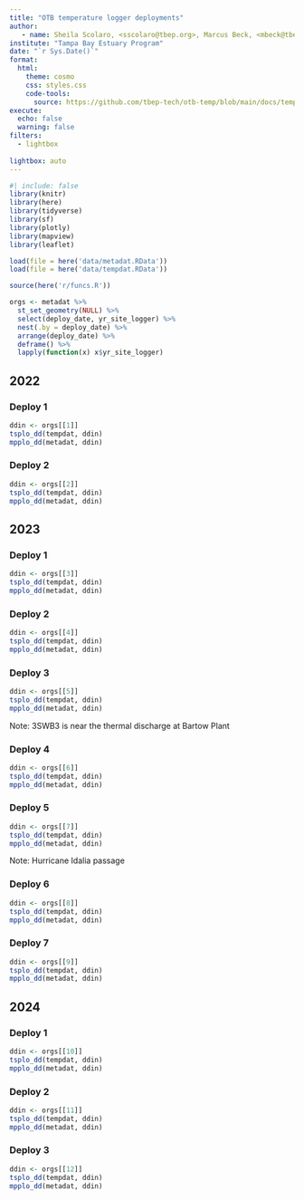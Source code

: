 ```yaml
---
title: "OTB temperature logger deployments"
author: 
   - name: Sheila Scolaro, <sscolaro@tbep.org>, Marcus Beck, <mbeck@tbep.org>
institute: "Tampa Bay Estuary Program"
date: "`r Sys.Date()`"
format:
  html:
    theme: cosmo
    css: styles.css
    code-tools: 
      source: https://github.com/tbep-tech/otb-temp/blob/main/docs/tempeval.qmd
execute:
  echo: false
  warning: false
filters:
  - lightbox
  
lightbox: auto
---
```


```r
#| include: false
library(knitr)
library(here)
library(tidyverse)
library(sf)
library(plotly)
library(mapview)
library(leaflet)

load(file = here('data/metadat.RData'))
load(file = here('data/tempdat.RData'))

source(here('r/funcs.R'))

orgs <- metadat %>% 
  st_set_geometry(NULL) %>% 
  select(deploy_date, yr_site_logger) %>% 
  nest(.by = deploy_date) %>% 
  arrange(deploy_date) %>% 
  deframe() %>% 
  lapply(function(x) x$yr_site_logger)
```

::: {.panel-tabset}

## 2022

::: {.panel-tabset}

### Deploy 1

```r
ddin <- orgs[[1]]
tsplo_dd(tempdat, ddin)
mpplo_dd(metadat, ddin)
```

### Deploy 2

```r
ddin <- orgs[[2]]
tsplo_dd(tempdat, ddin)
mpplo_dd(metadat, ddin)
```

:::

## 2023

::: {.panel-tabset}

### Deploy 1

```r
ddin <- orgs[[3]]
tsplo_dd(tempdat, ddin)
mpplo_dd(metadat, ddin)
```

### Deploy 2

```r
ddin <- orgs[[4]]
tsplo_dd(tempdat, ddin)
mpplo_dd(metadat, ddin)
```

### Deploy 3

```r
ddin <- orgs[[5]]
tsplo_dd(tempdat, ddin)
mpplo_dd(metadat, ddin)
```

Note: 3SWB3 is near the thermal discharge at Bartow Plant

### Deploy 4

```r
ddin <- orgs[[6]]
tsplo_dd(tempdat, ddin)
mpplo_dd(metadat, ddin)
```

### Deploy 5

```r
ddin <- orgs[[7]]
tsplo_dd(tempdat, ddin)
mpplo_dd(metadat, ddin)
```

Note: Hurricane Idalia passage

### Deploy 6

```r
ddin <- orgs[[8]]
tsplo_dd(tempdat, ddin)
mpplo_dd(metadat, ddin)
```

### Deploy 7

```r
ddin <- orgs[[9]]
tsplo_dd(tempdat, ddin)
mpplo_dd(metadat, ddin)
```

:::

## 2024

::: {.panel-tabset}

### Deploy 1

```r
ddin <- orgs[[10]]
tsplo_dd(tempdat, ddin)
mpplo_dd(metadat, ddin)
```

### Deploy 2

```r
ddin <- orgs[[11]]
tsplo_dd(tempdat, ddin)
mpplo_dd(metadat, ddin)
```

### Deploy 3

```r
ddin <- orgs[[12]]
tsplo_dd(tempdat, ddin)
mpplo_dd(metadat, ddin)
```

:::
:::